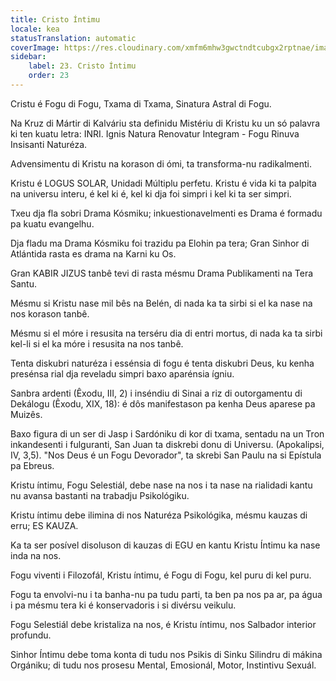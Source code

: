 ```yaml
---
title: Cristo Íntimu
locale: kea
statusTranslation: automatic
coverImage: https://res.cloudinary.com/xmfm6mhw3gwctndtcubgx2rptnae/image/upload/v1741354419/small_cover_la_gran_rebelion_28716e29d2.webp
sidebar:
    label: 23. Cristo Íntimu
    order: 23
---
```

Cristu é Fogu di Fogu, Txama di Txama, Sinatura Astral di Fogu.

Na Kruz di Mártir di Kalváriu sta definidu Mistériu di Kristu ku un só palavra ki ten kuatu letra: INRI. Ignis Natura Renovatur Integram - Fogu Rinuva Insisanti Naturéza.

Advensimentu di Kristu na korason di ómi, ta transforma-nu radikalmenti.

Kristu é LOGUS SOLAR, Unidadi Múltiplu perfetu. Kristu é vida ki ta palpita na universu interu, é kel ki é, kel ki dja foi simpri i kel ki ta ser simpri.

Txeu dja fla sobri Drama Kósmiku; inkuestionavelmenti es Drama é formadu pa kuatu evangelhu.

Dja fladu ma Drama Kósmiku foi trazidu pa Elohin pa tera; Gran Sinhor di Atlántida rasta es drama na Karni ku Os.

Gran KABIR JIZUS tanbê tevi di rasta mésmu Drama Publikamenti na Tera Santu.

Mésmu si Kristu nase mil bês na Belén, di nada ka ta sirbi si el ka nase na nos korason tanbê.

Mésmu si el móre i resusita na terséru dia di entri mortus, di nada ka ta sirbi kel-li si el ka móre i resusita na nos tanbê.

Tenta diskubri naturéza i essénsia di fogu é tenta diskubri Deus, ku kenha presénsa rial dja reveladu simpri baxo aparénsia ígniu.

Sanbra ardenti (Êxodu, III, 2) i inséndiu di Sinai a riz di outorgamentu di Dekálogu (Êxodu, XIX, 18): é dôs manifestason pa kenha Deus aparese pa Muizês.

Baxo figura di un ser di Jasp i Sardóniku di kor di txama, sentadu na un Tron inkandesenti i fulguranti, San Juan ta diskrebi donu di Universu. (Apokalipsi, IV, 3,5). "Nos Deus é un Fogu Devorador", ta skrebi San Paulu na si Epístula pa Ebreus.

Kristu íntimu, Fogu Selestiál, debe nase na nos i ta nase na rialidadi kantu nu avansa bastanti na trabadju Psikológiku.

Kristu íntimu debe ilimina di nos Naturéza Psikológika, mésmu kauzas di erru; ES KAUZA.

Ka ta ser posível disoluson di kauzas di EGU en kantu Kristu Íntimu ka nase inda na nos.

Fogu viventi i Filozofál, Kristu íntimu, é Fogu di Fogu, kel puru di kel puru.

Fogu ta envolvi-nu i ta banha-nu pa tudu parti, ta ben pa nos pa ar, pa água i pa mésmu tera ki é konservadoris i si divérsu veikulu.

Fogu Selestiál debe kristaliza na nos, é Kristu íntimu, nos Salbador interior profundu.

Sinhor Íntimu debe toma konta di tudu nos Psikis di Sinku Silindru di mákina Orgániku; di tudu nos prosesu Mental, Emosionál, Motor, Instintivu Sexuál.

